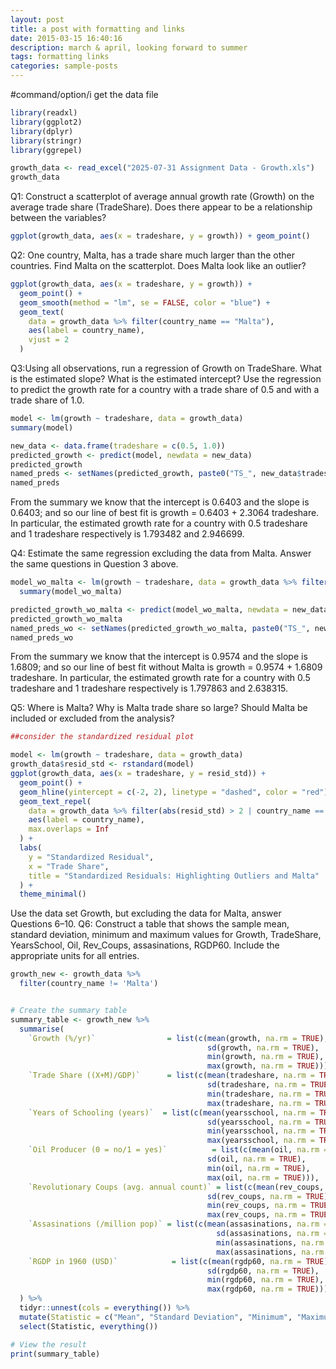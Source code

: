 ```yaml
---
layout: post
title: a post with formatting and links
date: 2015-03-15 16:40:16
description: march & april, looking forward to summer
tags: formatting links
categories: sample-posts
---
```


#command/option/i
get the data file

```r
library(readxl)
library(ggplot2)
library(dplyr)
library(stringr)
library(ggrepel)
```

```r
growth_data <- read_excel("2025-07-31 Assignment Data - Growth.xls")
growth_data
```

Q1: 
Construct a scatterplot of average annual growth rate (Growth) on the average trade
share (TradeShare). Does there appear to be a relationship between the variables?
```r
ggplot(growth_data, aes(x = tradeshare, y = growth)) + geom_point()
```

Q2: One country, Malta, has a trade share much larger than the other countries. Find
Malta on the scatterplot. Does Malta look like an outlier?
```r
ggplot(growth_data, aes(x = tradeshare, y = growth)) +
  geom_point() +
  geom_smooth(method = "lm", se = FALSE, color = "blue") +
  geom_text(
    data = growth_data %>% filter(country_name == "Malta"),
    aes(label = country_name),
    vjust = 2
  )
```


Q3:Using all observations, run a regression of Growth on TradeShare. What is the
estimated slope? What is the estimated intercept? Use the regression to predict the
growth rate for a country with a trade share of 0.5 and with a trade share of 1.0.
```r
model <- lm(growth ~ tradeshare, data = growth_data)
summary(model)
```


```r
new_data <- data.frame(tradeshare = c(0.5, 1.0))
predicted_growth <- predict(model, newdata = new_data)
predicted_growth
named_preds <- setNames(predicted_growth, paste0("TS_", new_data$tradeshare))
named_preds
```
From the summary we know that the intercept is 0.6403 and the slope is 0.6403; and so our line of best fit is growth = 0.6403 + 2.3064 tradeshare. In particular, the estimated growth rate for a country with 0.5 tradeshare and 1 tradeshare respectively is 1.793482 and 2.946699. 

Q4: Estimate the same regression excluding the data from Malta. Answer the same
questions in Question 3 above. 

```r
model_wo_malta <- lm(growth ~ tradeshare, data = growth_data %>% filter(country_name != 'Malta'))
  summary(model_wo_malta)
```


```r
predicted_growth_wo_malta <- predict(model_wo_malta, newdata = new_data)
predicted_growth_wo_malta
named_preds_wo <- setNames(predicted_growth_wo_malta, paste0("TS_", new_data$tradeshare))
named_preds_wo
```
From the summary we know that the intercept is 0.9574 and the slope is 1.6809; and so our line of best fit without Malta  is growth = 0.9574 + 1.6809 tradeshare. In particular, the estimated growth rate for a country with 0.5 tradeshare and 1 tradeshare respectively is 1.797863 and 2.638315. 

Q5: Where is Malta? Why is Malta trade share so large? Should Malta be included or
excluded from the analysis? 
```r
##consider the standardized residual plot

model <- lm(growth ~ tradeshare, data = growth_data)
growth_data$resid_std <- rstandard(model)
ggplot(growth_data, aes(x = tradeshare, y = resid_std)) +
  geom_point() +
  geom_hline(yintercept = c(-2, 2), linetype = "dashed", color = "red") +
  geom_text_repel(
    data = growth_data %>% filter(abs(resid_std) > 2 | country_name == "Malta"),
    aes(label = country_name),
    max.overlaps = Inf
  ) +
  labs(
    y = "Standardized Residual",
    x = "Trade Share",
    title = "Standardized Residuals: Highlighting Outliers and Malta"
  ) +
  theme_minimal()
```

Use the data set Growth, but excluding the data for Malta, answer Questions 6–10. 
Q6: Construct a table that shows the sample mean, standard deviation, minimum and
maximum values for Growth, TradeShare, YearsSchool, Oil, Rev_Coups,
assasinations, RGDP60. Include the appropriate units for all entries.
```r
growth_new <- growth_data %>% 
  filter(country_name != 'Malta')


# Create the summary table
summary_table <- growth_new %>%
  summarise(
    `Growth (%/yr)`                = list(c(mean(growth, na.rm = TRUE),
                                            sd(growth, na.rm = TRUE),
                                            min(growth, na.rm = TRUE),
                                            max(growth, na.rm = TRUE))),
    `Trade Share ((X+M)/GDP)`      = list(c(mean(tradeshare, na.rm = TRUE),
                                            sd(tradeshare, na.rm = TRUE),
                                            min(tradeshare, na.rm = TRUE),
                                            max(tradeshare, na.rm = TRUE))),
    `Years of Schooling (years)`  = list(c(mean(yearsschool, na.rm = TRUE),
                                            sd(yearsschool, na.rm = TRUE),
                                            min(yearsschool, na.rm = TRUE),
                                            max(yearsschool, na.rm = TRUE))),
    `Oil Producer (0 = no/1 = yes)`          = list(c(mean(oil, na.rm = TRUE),
                                            sd(oil, na.rm = TRUE),
                                            min(oil, na.rm = TRUE),
                                            max(oil, na.rm = TRUE))),
    `Revolutionary Coups (avg. annual count)` = list(c(mean(rev_coups, na.rm = TRUE),
                                            sd(rev_coups, na.rm = TRUE),
                                            min(rev_coups, na.rm = TRUE),
                                            max(rev_coups, na.rm = TRUE))),
    `Assasinations (/million pop)` = list(c(mean(assasinations, na.rm = TRUE),
                                              sd(assasinations, na.rm = TRUE),
                                              min(assasinations, na.rm = TRUE),
                                              max(assasinations, na.rm = TRUE))),
    `RGDP in 1960 (USD)`            = list(c(mean(rgdp60, na.rm = TRUE),
                                            sd(rgdp60, na.rm = TRUE),
                                            min(rgdp60, na.rm = TRUE),
                                            max(rgdp60, na.rm = TRUE)))
  ) %>%
  tidyr::unnest(cols = everything()) %>%
  mutate(Statistic = c("Mean", "Standard Deviation", "Minimum", "Maximum")) %>%
  select(Statistic, everything())

# View the result
print(summary_table)
```


